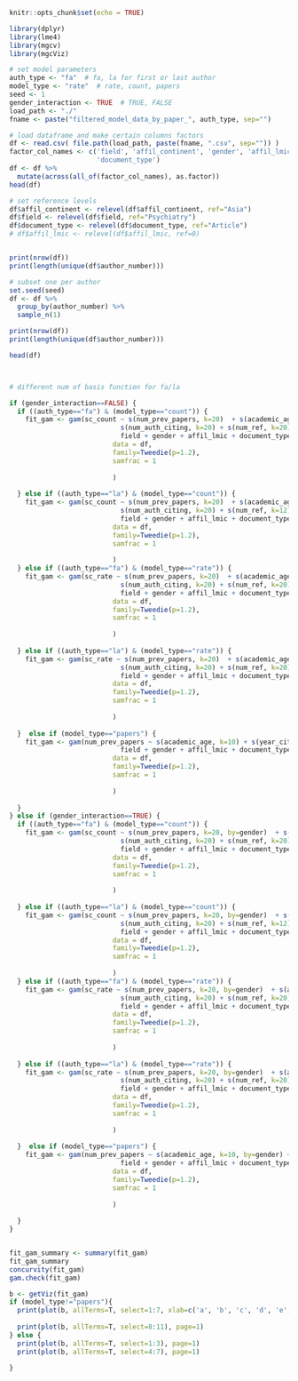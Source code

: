 
```{r setup, include=FALSE}
knitr::opts_chunk$set(echo = TRUE)
```


```{r}
library(dplyr)
library(lme4)
library(mgcv)
library(mgcViz)
```

```{r}
# set model parameters
auth_type <- "fa"  # fa, la for first or last author
model_type <- "rate"  # rate, count, papers
seed <- 1
gender_interaction <- TRUE  # TRUE, FALSE
load_path <- "./"
fname <- paste("filtered_model_data_by_paper_", auth_type, sep="")

# load dataframe and make certain columns factors
df <- read.csv( file.path(load_path, paste(fname, ".csv", sep="")) )
factor_col_names <- c('field', 'affil_continent', 'gender', 'affil_lmic', 'author_number', 
                      'document_type')
df <- df %>% 
  mutate(across(all_of(factor_col_names), as.factor))
head(df)

# set reference levels
df$affil_continent <- relevel(df$affil_continent, ref="Asia")
df$field <- relevel(df$field, ref="Psychiatry")
df$document_type <- relevel(df$document_type, ref="Article")
# df$affil_lmic <- relevel(df$affil_lmic, ref=0)


print(nrow(df))
print(length(unique(df$author_number)))

# subset one per author
set.seed(seed)
df <- df %>%
  group_by(author_number) %>%
  sample_n(1)

print(nrow(df))
print(length(unique(df$author_number)))

head(df)




```


```{r}
# different num of basis function for fa/la

if (gender_interaction==FALSE) {
  if ((auth_type=="fa") & (model_type=="count")) {
    fit_gam <- gam(sc_count ~ s(num_prev_papers, k=20)  + s(academic_age, k=20) + s(year_citing, k=10) + s(timelag, k=20) +
                            s(num_auth_citing, k=20) + s(num_ref, k=20) + s(journal_citing_if, k=20) +
                            field + gender + affil_lmic + document_type,
                          data = df,
                          family=Tweedie(p=1.2),
                          samfrac = 1
    
                          )
  
  } else if ((auth_type=="la") & (model_type=="count")) {
    fit_gam <- gam(sc_count ~ s(num_prev_papers, k=20)  + s(academic_age, k=20) + s(year_citing, k=10) + s(timelag, k=20) +
                            s(num_auth_citing, k=20) + s(num_ref, k=12) + s(journal_citing_if, k=15) + 
                            field + gender + affil_lmic + document_type,
                          data = df,
                          family=Tweedie(p=1.2),
                          samfrac = 1
    
                          )  
  } else if ((auth_type=="fa") & (model_type=="rate")) {
    fit_gam <- gam(sc_rate ~ s(num_prev_papers, k=20)  + s(academic_age, k=20) + s(year_citing, k=10) + s(timelag, k=20) +
                            s(num_auth_citing, k=20) + s(num_ref, k=20) + s(journal_citing_if, k=20) +
                            field + gender + affil_lmic + document_type,
                          data = df,
                          family=Tweedie(p=1.2),
                          samfrac = 1
    
                          )  
    
  } else if ((auth_type=="la") & (model_type=="rate")) {
    fit_gam <- gam(sc_rate ~ s(num_prev_papers, k=20)  + s(academic_age, k=20) + s(year_citing, k=15) + s(timelag, k=20) +
                            s(num_auth_citing, k=20) + s(num_ref, k=20) + s(journal_citing_if, k=20) +
                            field + gender + affil_lmic + document_type,
                          data = df,
                          family=Tweedie(p=1.2),
                          samfrac = 1
    
                          )   
    
  }  else if (model_type=="papers") {
    fit_gam <- gam(num_prev_papers ~ s(academic_age, k=10) + s(year_citing, k=10) + s(journal_citing_if, k=10) +
                            field + gender + affil_lmic + document_type,
                          data = df,
                          family=Tweedie(p=1.2),
                          samfrac = 1
    
                          )
    
  }
} else if (gender_interaction==TRUE) {
  if ((auth_type=="fa") & (model_type=="count")) {
    fit_gam <- gam(sc_count ~ s(num_prev_papers, k=20, by=gender)  + s(academic_age, k=20, by=gender) + s(year_citing, k=10) + s(timelag, k=20) +
                            s(num_auth_citing, k=20) + s(num_ref, k=20) + s(journal_citing_if, k=20) +
                            field + gender + affil_lmic + document_type,
                          data = df,
                          family=Tweedie(p=1.2),
                          samfrac = 1
    
                          )
  
  } else if ((auth_type=="la") & (model_type=="count")) {
    fit_gam <- gam(sc_count ~ s(num_prev_papers, k=20, by=gender)  + s(academic_age, k=20, by=gender) + s(year_citing, k=10) + s(timelag, k=20) +
                            s(num_auth_citing, k=20) + s(num_ref, k=12) + s(journal_citing_if, k=15) + 
                            field + gender + affil_lmic + document_type,
                          data = df,
                          family=Tweedie(p=1.2),
                          samfrac = 1
    
                          )  
  } else if ((auth_type=="fa") & (model_type=="rate")) {
    fit_gam <- gam(sc_rate ~ s(num_prev_papers, k=20, by=gender)  + s(academic_age, k=20, by=gender) + s(year_citing, k=10) + s(timelag, k=20) +
                            s(num_auth_citing, k=20) + s(num_ref, k=20) + s(journal_citing_if, k=20) +
                            field + gender + affil_lmic + document_type,
                          data = df,
                          family=Tweedie(p=1.2),
                          samfrac = 1
    
                          )  
    
  } else if ((auth_type=="la") & (model_type=="rate")) {
    fit_gam <- gam(sc_rate ~ s(num_prev_papers, k=20, by=gender)  + s(academic_age, k=20, by=gender) + s(year_citing, k=15) + s(timelag, k=20) +
                            s(num_auth_citing, k=20) + s(num_ref, k=20) + s(journal_citing_if, k=20) +
                            field + gender + affil_lmic + document_type,
                          data = df,
                          family=Tweedie(p=1.2),
                          samfrac = 1
    
                          )   
    
  }  else if (model_type=="papers") {
    fit_gam <- gam(num_prev_papers ~ s(academic_age, k=10, by=gender) + s(year_citing, k=10) + s(journal_citing_if, k=10) +
                            field + gender + affil_lmic + document_type,
                          data = df,
                          family=Tweedie(p=1.2),
                          samfrac = 1
    
                          )
    
  }
}


fit_gam_summary <- summary(fit_gam)
fit_gam_summary
concurvity(fit_gam)
gam.check(fit_gam)
```



```{r}

b <- getViz(fit_gam)
if (model_type!="papers"){
  print(plot(b, allTerms=T, select=1:7, xlab=c('a', 'b', 'c', 'd', 'e', 'f', 'g')), page=1)
  
  print(plot(b, allTerms=T, select=8:11), page=1)
} else {
  print(plot(b, allTerms=T, select=1:3), page=1)
  print(plot(b, allTerms=T, select=4:7), page=1)
  
}
```


